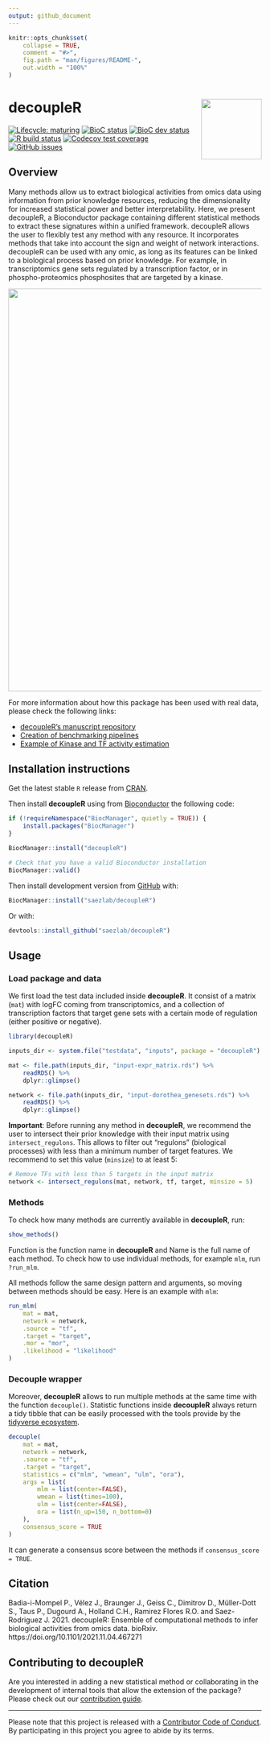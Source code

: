 ```yaml
---
output: github_document
---
```


<!-- README.md is generated from README.Rmd. Please edit that file -->

```r
knitr::opts_chunk$set(
    collapse = TRUE,
    comment = "#>",
    fig.path = "man/figures/README-",
    out.width = "100%"
)
```

# decoupleR <img src="https://github.com/saezlab/decoupleR/blob/master/inst/figures/logo.svg?raw=1" align="right" width="120" />

<!-- badges: start -->
[![Lifecycle: maturing](https://img.shields.io/badge/lifecycle-maturing-blue.svg)](https://www.tidyverse.org/lifecycle/#maturing)
[![BioC status](http://www.bioconductor.org/shields/build/release/bioc/decoupleR.svg)](https://bioconductor.org/checkResults/release/bioc-LATEST/decoupleR)
[![BioC dev status](http://www.bioconductor.org/shields/build/devel/bioc/decoupleR.svg)](https://bioconductor.org/checkResults/devel/bioc-LATEST/decoupleR)
[![R build status](https://github.com/saezlab/decoupleR/workflows/R-CMD-check-bioc/badge.svg)](https://github.com/saezlab/decoupleR/actions)
[![Codecov test coverage](https://codecov.io/gh/saezlab/decoupleR/branch/master/graph/badge.svg)](https://codecov.io/gh/saezlab/decoupleR?branch=master)
[![GitHub issues](https://img.shields.io/github/issues/saezlab/decoupleR)](https://github.com/saezlab/decoupleR/issues)
<!-- badges: end -->

## Overview

Many methods allow us to extract biological activities from omics data using 
information from prior knowledge resources, reducing the dimensionality for 
increased statistical power and better interpretability. 
Here, we present decoupleR, a Bioconductor package containing different 
statistical methods to extract these signatures within a unified framework. 
decoupleR allows the user to flexibly test any method with any resource. 
It incorporates methods that take into account the sign and weight of 
network interactions. decoupleR can be used with any omic, as long as its 
features can be linked to a biological process based on prior knowledge. 
For example, in transcriptomics gene sets regulated by a transcription 
factor, or in phospho-proteomics phosphosites that are targeted by a kinase.

<img src="https://github.com/saezlab/decoupleR/blob/master/inst/figures/graphical_abstract.png?raw=1" align="center" width="800">

For more information about how this package has been used with real data,
please check the following links:

- [decoupleR's manuscript repository](https://github.com/saezlab/decoupleR_manuscript)
- [Creation of benchmarking pipelines](https://github.com/saezlab/decoupleRBench)
- [Example of Kinase and TF activity estimation](https://saezlab.github.io/kinase_tf_mini_tuto/)

## Installation instructions

Get the latest stable `R` release from
[CRAN](http://cran.r-project.org/). 

Then install **decoupleR** using from [Bioconductor](http://bioconductor.org/) the
following code:

```r
if (!requireNamespace("BiocManager", quietly = TRUE)) {
    install.packages("BiocManager")
}

BiocManager::install("decoupleR")

# Check that you have a valid Bioconductor installation
BiocManager::valid()
```

Then install development version from [GitHub](https://github.com/) with:

```r
BiocManager::install("saezlab/decoupleR")
```

Or with:

```r
devtools::install_github("saezlab/decoupleR")
```
## Usage

### Load package and data
We first load the test data included inside **decoupleR**. It consist of a matrix 
(`mat`) with logFC coming from transcriptomics, and a collection of transcription
factors that target gene sets with a certain mode of regulation (either positive
or negative).


```r
library(decoupleR)

inputs_dir <- system.file("testdata", "inputs", package = "decoupleR")

mat <- file.path(inputs_dir, "input-expr_matrix.rds") %>%
    readRDS() %>%
    dplyr::glimpse()

network <- file.path(inputs_dir, "input-dorothea_genesets.rds") %>%
    readRDS() %>%
    dplyr::glimpse()
```

**Important**: Before running any method in **decoupleR**, we recommend the user to
intersect their prior knowledge with their input matrix using 
`intersect_regulons`. This allows to filter out "regulons" (biological processes)
with less than a minimum number of target features. We recommend to set this 
value (`minsize`) to at least 5:

```r
# Remove TFs with less than 5 targets in the input matrix
network <- intersect_regulons(mat, network, tf, target, minsize = 5)
```

### Methods
To check how many methods are currently available in **decoupleR**, run:

```r
show_methods()
```

Function is the function name in **decoupleR** and Name is the full name of each
method. To check how to use individual methods, for example `mlm`, run 
`?run_mlm`.

All methods follow the same design pattern and arguments, so moving between 
methods should be easy. Here is an example with `mlm`:

```r
run_mlm(
    mat = mat,
    network = network,
    .source = "tf",
    .target = "target",
    .mor = "mor",
    .likelihood = "likelihood"
)
```

### Decouple wrapper

Moreover, **decoupleR** allows to run multiple methods at the same time with the
function `decouple()`.
Statistic functions inside **decoupleR** always return a tidy tibble that can be
easily processed with the tools provide by the 
[tidyverse ecosystem](https://www.tidyverse.org/).

```r
decouple(
    mat = mat,
    network = network,
    .source = "tf",
    .target = "target",
    statistics = c("mlm", "wmean", "ulm", "ora"),
    args = list(
        mlm = list(center=FALSE),
        wmean = list(times=100),
        ulm = list(center=FALSE),
        ora = list(n_up=150, n_bottom=0)
    ),
    consensus_score = TRUE
)
```

It can generate a consensus score between the methods if `consensus_score = TRUE`.

## Citation
Badia-i-Mompel P., Vélez J., Braunger J., Geiss C., Dimitrov D., Müller-Dott S., Taus P., Dugourd A., Holland
C.H., Ramirez Flores R.O.  and Saez-Rodriguez J. 2021. decoupleR: Ensemble of computational methods to infer
biological activities from omics data. bioRxiv. https://doi.org/10.1101/2021.11.04.467271

## Contributing to decoupleR

Are you interested in adding a new statistical method or collaborating in the
development of internal tools that allow the extension of the package?
Please check out our
[contribution guide](https://saezlab.github.io/decoupleR/CONTRIBUTING.html).

---

Please note that this project is released with a [Contributor Code of Conduct](https://saezlab.github.io/decoupleR/CODE_OF_CONDUCT).
By participating in this project you agree to abide by its terms.
